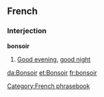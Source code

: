 ==French==
===Interjection===
'''bonsoir'''

# [[Good evening]], [[good night]]

[[Category:French phrasebook]]

[[da:Bonsoir]]
[[et:Bonsoir]]
[[fr:bonsoir]]